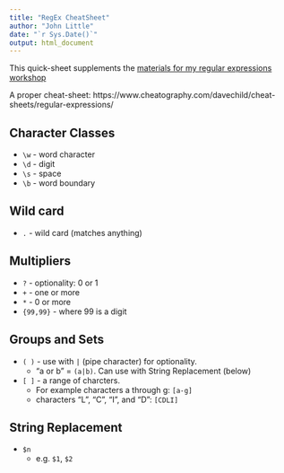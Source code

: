 ```yaml
---
title: "RegEx CheatSheet"
author: "John Little"
date: "`r Sys.Date()`"
output: html_document
---
```


This quick-sheet supplements the [materials for my regular expressions workshop](http://libjohn.github.io/regex/regex.html)

A proper cheat-sheet:  https://www.cheatography.com/davechild/cheat-sheets/regular-expressions/ 

## Character Classes
* `\w`  -  word character
* `\d`  -  digit
* `\s`  -  space
* `\b`  -  word boundary

## Wild card
* `.`  - wild card (matches anything)

## Multipliers
* `?`  - optionality:  0 or 1
* `+`  - one or more
* `*`  - 0 or more
* `{99,99}` -  where 99 is a digit


## Groups and Sets
* `( )` - use with `|` (pipe character) for optionality.  
    + "a or b" = `(a|b)`.  Can use with String Replacement (below)  
* `[ ]` - a range of charcters.  
    + For example characters a through g:  `[a-g]`  
    + characters "L", "C", "I", and "D":  `[CDLI]`


## String Replacement
* `$n`  
    + e.g. `$1`, `$2`
